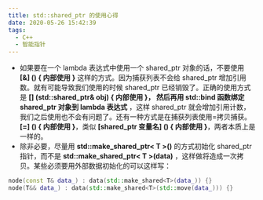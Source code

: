 ```yaml
---
title: std::shared_ptr 的使用心得
date: 2020-05-26 15:42:39
tags:
  - C++
  - 智能指针
---
```


- 如果要在一个 lambda 表达式中使用一个 shared_ptr 对象的话，不要使用 **[&] () { 内部使用 }** 这样的方式。因为捕获列表不会给 shared_ptr 增加引用数。就有可能导致我们使用的时候 shared_ptr 已经销毁了。正确的使用方式是 **[] (std::shared_ptr& obj) { 内部使用 }， 然后再用 std::bind 函数绑定 shared_ptr 对象到 lambda 表达式** ，这样 shared_ptr 就会增加引用计数，我们之后使用也不会有问题了。还有一种方式是在捕获列表使用=拷贝捕获。**[=] () { 内部使用 }**，类似 **[shared_ptr 变量名] () { 内部使用 }**，两者本质上是一样的。
- 除非必要，尽量用 **std::make_shared_ptr< T >()** 的方式初始化 shared_ptr 指针，而不是 **std::make_shared_ptr< T >(data)** ，这样做将造成一次拷贝。某些必须要用外部数据初始化的可以这样写：

```cpp
node(const T& data_) : data(std::make_shared<T>(data_)) {}
node(T&& data_) : data(std::make_shared<T>(std::move(data_))) {}
```
